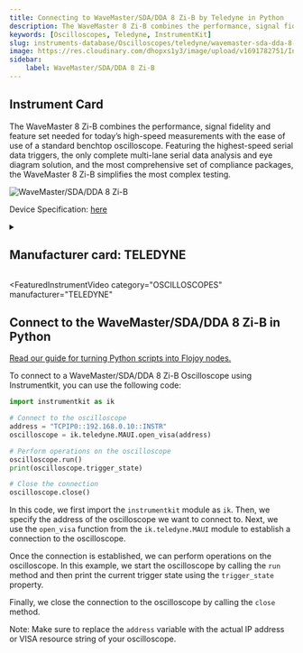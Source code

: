 ```yaml
---
title: Connecting to WaveMaster/SDA/DDA 8 Zi-B by Teledyne in Python
description: The WaveMaster 8 Zi-B combines the performance, signal fidelity and feature set needed for today’s high-speed measurements with the ease of use of a standard benchtop oscilloscope. Featuring the highest-speed serial data triggers, the only complete multi-lane serial data analysis and eye diagram solution, and the most comprehensive set of compliance packages, the WaveMaster 8 Zi-B simplifies the most complex testing.
keywords: [Oscilloscopes, Teledyne, InstrumentKit] 
slug: instruments-database/Oscilloscopes/teledyne/wavemaster-sda-dda-8-zi-b 
image: https://res.cloudinary.com/dhopxs1y3/image/upload/v1691782751/Instruments/Oscilloscopes/WaveMaster---SDA--DDA-8-Zi-B/WaveMaster---SDA--DDA-8-Zi-B.png
sidebar:
    label: WaveMaster/SDA/DDA 8 Zi-B 
---
```



## Instrument Card

The WaveMaster 8 Zi-B combines the performance, signal fidelity and feature set needed for today’s high-speed measurements with the ease of use of a standard benchtop oscilloscope. Featuring the highest-speed serial data triggers, the only complete multi-lane serial data analysis and eye diagram solution, and the most comprehensive set of compliance packages, the WaveMaster 8 Zi-B simplifies the most complex testing.

![WaveMaster/SDA/DDA 8 Zi-B](https://res.cloudinary.com/dhopxs1y3/image/upload/v1691782751/Instruments/Oscilloscopes/WaveMaster---SDA--DDA-8-Zi-B/WaveMaster---SDA--DDA-8-Zi-B.png)

Device Specification: [here](https://cdn.teledynelecroy.com/files/pdf/wavemaster-8zi-b-datasheet.pdf)

<details style={{ marginTop: "15px"}}>
<summary><h2 style={{display:'inline'}}>Manufacturer card: TELEDYNE</h2></summary>

![TELEDYNE](https://res.cloudinary.com/dhopxs1y3/image/upload/v1692812958/Instruments/Vendor%20Logos/Teledyne_technologies.png)

Teledyne LeCroy is an American manufacturer of oscilloscopes, protocol analyzers and other test equipment. LeCroy is now a subsidiary of Teledyne Technologies.

- Headquarters: USA
- Yearly Revenue (millions, USD): 5458.6
- Vendor Website: [here](https://www.teledynelecroy.com/)

</details>


<FeaturedInstrumentVideo
  category="OSCILLOSCOPES"
  manufacturer="TELEDYNE"
></FeaturedInstrumentVideo>

## Connect to the WaveMaster/SDA/DDA 8 Zi-B in Python

[Read our guide for turning Python scripts into Flojoy nodes.](https://docs.flojoy.ai/contribution/blocks/custom-flojoy-block/)



<Tabs>
<TabItem value="Flojoy" label="Flojoy" className="flojoy-instrument-tabs">

<NodeCardCollection category="OSCILLOSCOPES" manufacturer="Teledyne"></NodeCardCollection>

</TabItem>
<TabItem value="InstrumentKit" label="InstrumentKit">

To connect to a WaveMaster/SDA/DDA 8 Zi-B Oscilloscope using Instrumentkit, you can use the following code:

```python
import instrumentkit as ik

# Connect to the oscilloscope
address = "TCPIP0::192.168.0.10::INSTR"
oscilloscope = ik.teledyne.MAUI.open_visa(address)

# Perform operations on the oscilloscope
oscilloscope.run()
print(oscilloscope.trigger_state)

# Close the connection
oscilloscope.close()
```

In this code, we first import the `instrumentkit` module as `ik`. Then, we specify the address of the oscilloscope we want to connect to. Next, we use the `open_visa` function from the `ik.teledyne.MAUI` module to establish a connection to the oscilloscope.

Once the connection is established, we can perform operations on the oscilloscope. In this example, we start the oscilloscope by calling the `run` method and then print the current trigger state using the `trigger_state` property.

Finally, we close the connection to the oscilloscope by calling the `close` method.

Note: Make sure to replace the `address` variable with the actual IP address or VISA resource string of your oscilloscope.

</TabItem>
</Tabs>